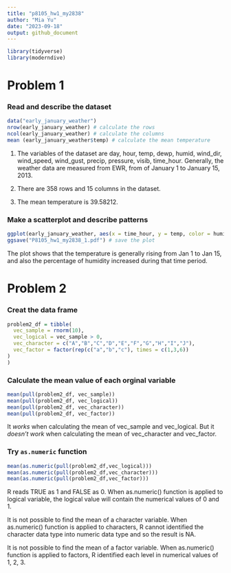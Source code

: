 ```yaml
---
title: "p8105_hw1_my2838"
author: "Mia Yu"
date: "2023-09-18"
output: github_document
---
```


```r
library(tidyverse)
library(moderndive)
```

# Problem 1

### Read and describe the dataset

```r
data("early_january_weather")
nrow(early_january_weather) # calculate the rows
ncol(early_january_weather) # calculate the columns 
mean (early_january_weather$temp) # calculate the mean temperature
```

1. The variables of the dataset are day, hour, temp, dewp, humid, wind_dir, wind_speed, wind_gust, precip, pressure, visib, time_hour.
Generally, the weather data are measured from EWR, from of January 1 to January 15, 2013.

2. There are 358 rows and 15 columns in the dataset.

3. The mean temperature is 39.58212.

### Make a scatterplot and describe patterns

```r
ggplot(early_january_weather, aes(x = time_hour, y = temp, color = humid)) + geom_point() # creat the scatterplot
ggsave("P8105_hw1_my2838_1.pdf") # save the plot
```

The plot shows that the temperature is generally rising from Jan 1 to Jan 15, and also the percentage of humidity increased during that time period.


# Problem 2

### Creat the data frame
```r
problem2_df = tibble(
  vec_sample = rnorm(10),
  vec_logical = vec_sample > 0,
  vec_character = c("A","B","C","D","E","F","G","H","I","J"),
  vec_factor = factor(rep(c("a","b","c"), times = c(1,3,6))
)
)
```

### Calculate the mean value of each orginal variable

```r
mean(pull(problem2_df, vec_sample))
mean(pull(problem2_df, vec_logical))
mean(pull(problem2_df, vec_character))
mean(pull(problem2_df, vec_factor))
```

It *works* when calculating the mean of vec_sample and vec_logical.
But it *doesn't work* when calculating the mean of vec_character and vec_factor.

### Try `as.numeric` function

```r
mean(as.numeric(pull(problem2_df,vec_logical)))
mean(as.numeric(pull(problem2_df,vec_character)))
mean(as.numeric(pull(problem2_df,vec_factor)))
```

R reads TRUE as 1 and FALSE as 0. When as.numeric() function is applied to logical variable, the logical value will contain the numerical values of 0 and 1.

It is not possible to find the mean of a character variable. When as.numeric() function is applied to characters, R cannot identified the character data type into numeric data type and so the result is NA.

It is not possible to find the mean of a factor variable. When as.numeric() function is applied to factors, R identified each level in numerical values of 1, 2, 3.

